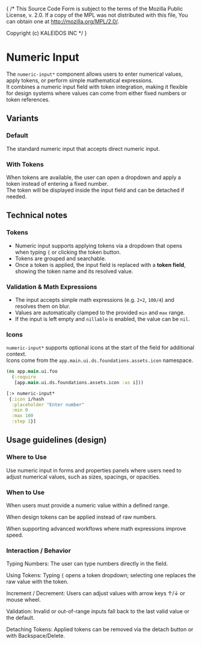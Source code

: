 { /* This Source Code Form is subject to the terms of the Mozilla Public
  License, v. 2.0. If a copy of the MPL was not distributed with this
  file, You can obtain one at http://mozilla.org/MPL/2.0/.

  Copyright (c) KALEIDOS INC */ }

<Meta title="Controls/Numeric Input" />

# Numeric Input

The `numeric-input*` component allows users to enter numerical values, apply tokens, or perform simple mathematical expressions.  
It combines a numeric input field with token integration, making it flexible for design systems where values can come from either fixed numbers or token references.

## Variants

### Default
The standard numeric input that accepts direct numeric input.
<Canvas of={InputStories.Default} />

### With Tokens
When tokens are available, the user can open a dropdown and apply a token instead of entering a fixed number.  
The token will be displayed inside the input field and can be detached if needed.
<Canvas of={InputStories.WithTokens} />

## Technical notes

### Tokens

- Numeric input supports applying tokens via a dropdown that opens when typing `{` or clicking the token button.
- Tokens are grouped and searchable.
- Once a token is applied, the input field is replaced with a **token field**, showing the token name and its resolved value.

### Validation & Math Expressions

- The input accepts simple math expressions (e.g. `2+2`, `100/4`) and resolves them on blur.  
- Values are automatically clamped to the provided `min` and `max` range.  
- If the input is left empty and `nillable` is enabled, the value can be `nil`.  

### Icons

`numeric-input*` supports optional icons at the start of the field for additional context.  
Icons come from the `app.main.ui.ds.foundations.assets.icon` namespace.

```clj
(ns app.main.ui.foo
  (:require
   [app.main.ui.ds.foundations.assets.icon :as i]))

[:> numeric-input*
 {:icon i/hash
  :placeholder "Enter number"
  :min 0
  :max 100
  :step 1}]
```

## Usage guidelines (design)
### Where to Use

Use numeric input in forms and properties panels where users need to adjust numerical values, such as sizes, spacings, or opacities.

### When to Use

When users must provide a numeric value within a defined range.

When design tokens can be applied instead of raw numbers.

When supporting advanced workflows where math expressions improve speed.

### Interaction / Behavior

Typing Numbers: The user can type numbers directly in the field.

Using Tokens: Typing `{` opens a token dropdown; selecting one replaces the raw value with the token.

Increment / Decrement: Users can adjust values with arrow keys ↑/↓ or mouse wheel.

Validation: Invalid or out-of-range inputs fall back to the last valid value or the default.

Detaching Tokens: Applied tokens can be removed via the detach button or with Backspace/Delete.
